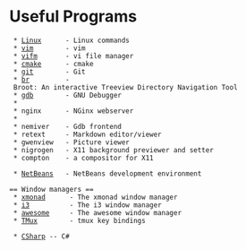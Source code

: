 = Useful Programs =

  * [[Linux]]      - Linux commands
  * [[vim]]        - vim
  * [[vifm]]       - vi file manager
  * [[cmake]]      - cmake
  * [[git]]        - Git
  * [[br]]         - Broot: An interactive Treeview Directory Navigation Tool
  * [[gdb]]        - GNU Debugger
  *
  * nginx      - NGinx webserver
  *
  * nemiver    - Gdb frontend
  * retext     - Markdown editor/viewer
  * gwenview   - Picture viewer
  * nigrogen   - X11 background previewer and setter
  * compton    - a compositor for X11

  * [[NetBeans]]   - NetBeans development environment

 == Window managers ==
  * [[xmonad]]      - The xmonad window manager
  * [[i3]]          - The i3 window manager
  * [[awesome]]     - The awesome window manager
  * [[TMux]]        - tmux key bindings


  * [[CSharp]] -- C#
